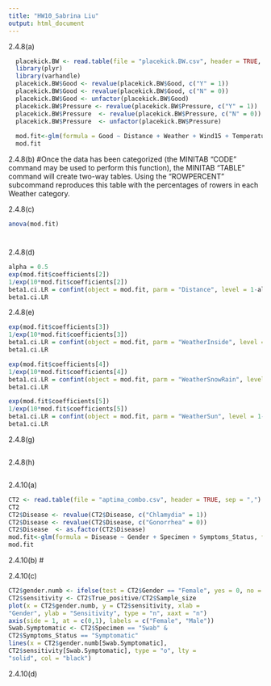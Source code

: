 ```yaml
---
title: "HW10_Sabrina Liu"
output: html_document
---
```


2.4.8(a)
```r
  placekick.BW <- read.table(file = "placekick.BW.csv", header = TRUE, sep = ",", stringsAsFactors = T , dec=",")
  library(plyr)
  library(varhandle)
  placekick.BW$Good <- revalue(placekick.BW$Good, c("Y" = 1))
  placekick.BW$Good <- revalue(placekick.BW$Good, c("N" = 0))
  placekick.BW$Good <- unfactor(placekick.BW$Good)
  placekick.BW$Pressure <- revalue(placekick.BW$Pressure, c("Y" = 1))
  placekick.BW$Pressure  <- revalue(placekick.BW$Pressure, c("N" = 0))
  placekick.BW$Pressure  <- unfactor(placekick.BW$Pressure)
  
  mod.fit<-glm(formula = Good ~ Distance + Weather + Wind15 + Temperature + Grass + Pressure + Ice, family = binomial(link = logit), data = placekick.BW)
  mod.fit 
```

2.4.8(b)
#Once the data has been categorized (the MINITAB "CODE" command may be used to perform this function), the MINITAB "TABLE" command will create two-way tables. Using the "ROWPERCENT" subcommand reproduces this table with the percentages of rowers in each Weather category. 

2.4.8(c) 
```r
anova(mod.fit)
```
#

2.4.8(d)
```r
alpha = 0.5
exp(mod.fit$coefficients[2])
1/exp(10*mod.fit$coefficients[2])
beta1.ci.LR = confint(object = mod.fit, parm = "Distance", level = 1-alpha) #confint computes LR intervals from a fitted model object by default
beta1.ci.LR
```

2.4.8(e)
```r

exp(mod.fit$coefficients[3])
1/exp(10*mod.fit$coefficients[3])
beta1.ci.LR = confint(object = mod.fit, parm = "WeatherInside", level = 1-alpha) #confint computes LR intervals from a fitted model object by default
beta1.ci.LR

exp(mod.fit$coefficients[4])
1/exp(10*mod.fit$coefficients[4])
beta1.ci.LR = confint(object = mod.fit, parm = "WeatherSnowRain", level = 1-alpha) #confint computes LR intervals from a fitted model object by default
beta1.ci.LR

exp(mod.fit$coefficients[5])
1/exp(10*mod.fit$coefficients[5])
beta1.ci.LR = confint(object = mod.fit, parm = "WeatherSun", level = 1-alpha) #confint computes LR intervals from a fitted model object by default
beta1.ci.LR
```

2.4.8(g)
```r

```

2.4.8(h)
```r

```

2.4.10(a)
```r
CT2 <- read.table(file = "aptima_combo.csv", header = TRUE, sep = ",")
CT2
CT2$Disease <- revalue(CT2$Disease, c("Chlamydia" = 1))
CT2$Disease <- revalue(CT2$Disease, c("Gonorrhea" = 0))
CT2$Disease  <- as.factor(CT2$Disease)
mod.fit<-glm(formula = Disease ~ Gender + Specimen + Symptoms_Status, family = binomial(link = logit), data = CT2)
mod.fit 
```
2.4.10(b)
#

2.4.10(c)
```r
CT2$gender.numb <- ifelse(test = CT2$Gender == "Female", yes = 0, no = 1)
CT2$sensitivity <- CT2$True_positive/CT2$Sample_size
plot(x = CT2$gender.numb, y = CT2$sensitivity, xlab =
"Gender", ylab = "Sensitivity", type = "n", xaxt = "n") 
axis(side = 1, at = c(0,1), labels = c("Female", "Male")) 
Swab.Symptomatic <- CT2$Specimen == "Swab" &
CT2$Symptoms_Status == "Symptomatic" 
lines(x = CT2$gender.numb[Swab.Symptomatic],
CT2$sensitivity[Swab.Symptomatic], type = "o", lty =
"solid", col = "black")
```

2.4.10(d)
```r

```


